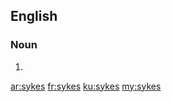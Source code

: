 ==English==

===Noun===
{{head|en|plural}}

# {{plural of|syke|lang=en}}

[[ar:sykes]]
[[fr:sykes]]
[[ku:sykes]]
[[my:sykes]]